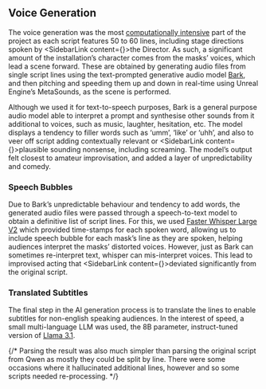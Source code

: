 
## Voice Generation

The voice generation was the most [computationally intensive](#content-hardware-and-batching) part of the project as each script features 50 to 60 lines, including stage directions spoken by <SidebarLink content={<SectionTheDirector/>}>the Director</SidebarLink>. As such, a significant amount of the installation’s character comes from the masks’ voices, which lead a scene forward. These are obtained by generating audio files from single script lines using the text-prompted generative audio model [Bark](https://github.com/suno-ai/bark), and then pitching and speeding them up and down in real-time using Unreal Engine’s MetaSounds, as the scene is performed.

Although we used it for text-to-speech purposes, Bark is a general purpose audio model able to interpret a prompt and synthesise other sounds from it additional to voices, such as music, laughter, hesitation, etc. The model displays a tendency to filler words such as ‘umm’, ‘like’ or ‘uhh’, and also to veer off script adding contextually relevant or <SidebarLink content={<SectionRolePlay/>}>plausible sounding nonsense</SidebarLink>, including screaming. The model’s output felt closest to amateur improvisation, and added a layer of unpredictability and comedy.

### **Speech Bubbles**

Due to Bark’s unpredictable behaviour and tendency to add words, the generated audio files were passed through a speech-to-text model to obtain a definitive list of script lines. For this, we used [Faster Whisper Large V2](https://huggingface.co/Systran/faster-whisper-large-v2) which provided time-stamps for each spoken word, allowing us to include speech bubble for each mask’s line as they are spoken, helping audiences interpret the masks’ distorted voices. However, just as Bark can sometimes re-interpret text, whisper can mis-interpret voices. This lead to improvised acting that <SidebarLink content={<SectionAiWeirdness/>}>deviated significantly</SidebarLink> from the original script. 

### Translated Subtitles

The final step in the AI generation process is to translate the lines to enable subtitles for non-english speaking audiences. In the interest of speed, a small multi-language LLM was used, the 8B parameter, instruct-tuned version of [Llama 3.1](https://huggingface.co/meta-llama/Llama-3.1-8B-Instruct).

{/* Parsing the result was also much simpler than parsing the original script from Qwen as mostly they could be split by line. There were some occasions where it hallucinated additional lines, however and so some scripts needed re-processing. */}